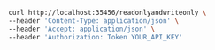 ```bash showLineNumbers copy filename="Request Body Read And Write usage example"
curl http://localhost:35456/readonlyandwriteonly \
--header 'Content-Type: application/json' \
--header 'Accept: application/json' \
--header 'Authorization: Token YOUR_API_KEY'
```
